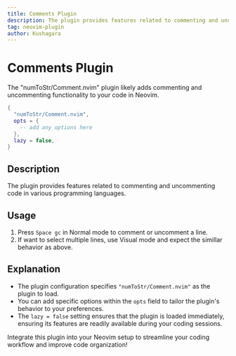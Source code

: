 ```yaml
---
title: Comments Plugin 
description: The plugin provides features related to commenting and uncommenting code in various programming languages.
tag: neovim-plugin
author: Kushagara
---
```


# Comments Plugin 

The "numToStr/Comment.nvim" plugin likely adds commenting and uncommenting functionality to your code in Neovim.

```lua
{
  "numToStr/Comment.nvim",
  opts = {
    -- add any options here
  },
  lazy = false,
}
```

## Description

The plugin provides features related to commenting and uncommenting code in various programming languages.

## Usage

1. Press `Space gc` in Normal mode to comment or uncomment a line.
2. If want to select multiple lines, use Visual mode and expect the simillar behavior as above.


## Explanation

- The plugin configuration specifies `"numToStr/Comment.nvim"` as the plugin to load.
- You can add specific options within the `opts` field to tailor the plugin's behavior to your preferences.
- The `lazy = false` setting ensures that the plugin is loaded immediately, ensuring its features are readily available during your coding sessions.

Integrate this plugin into your Neovim setup to streamline your coding workflow and improve code organization!

